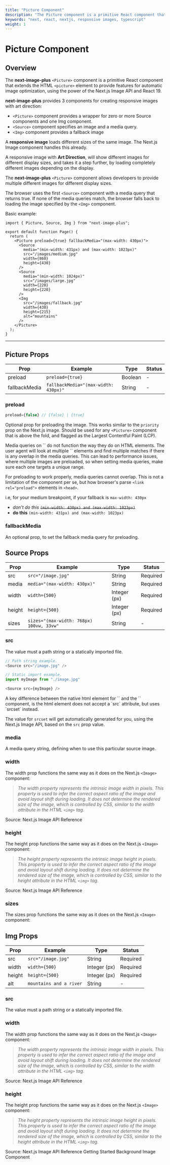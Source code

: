 ```yaml
---
title: "Picture Component"
description: "The Picture component is a primitive React component that extends the HTML <picture> element to provide features for automatic image optimization, using Next.js Image API and React 19."
keywords: "next, react, nextjs, responsive images, typescript"
weight: 1
---
```


# Picture Component

## Overview

The **next-image-plus** `<Picture>` component is a primitive React component that extends the HTML `<picture>` element to provide features for automatic image optimization,
using the power of the Next.js Image API and React 19.

**next-image-plus** provides 3 components for creating responsive images with art direction:

- `<Picture>` component provides a wrapper for zero or more Source components and one Img component.
- `<Source>` component specifies an image and a media query.
- `<Img>` component provides a fallback image

A **responsive image** loads different sizes of the same image. The Next.js Image component handles this already.

A responsive image with **Art Direction**, will show different images for different display sizes, and takes it a step further, by loading completely different images depending on the display.

The **next-image-plus** `<Picture>` component allows developers to provide multiple different images for different display sizes.

The browser uses the first `<Source>` component with a media query that returns true. If none of the media queries match, the browser falls back to loading the image specified by the `<Img>` component.

Basic example:

```tsx
import { Picture, Source, Img } from "next-image-plus";

export default function Page() {
  return (
    <Picture preload={true} fallbackMedia="(max-width: 430px)">
      <Source
        media="(min-width: 431px) and (max-width: 1023px)"
        src="/images/medium.jpg"
        width={860}
        height={430}
      />
      <Source
        media="(min-width: 1024px)"
        src="/images/large.jpg"
        width={220}
        height={220}
      />
      <Img
        src="/images/fallback.jpg"
        width={430}
        height={215}
        alt="mountains"
      />
    </Picture>
  );
}
```

---

## Picture Props

| Prop          | Example                              | Type    | Status |
| ------------- | ------------------------------------ | ------- | ------ |
| preload       | `preload={true}`                     | Boolean | -      |
| fallbackMedia | `fallbackMedia="(max-width: 430px)"` | String  | -      |

### preload

```ts
preload={false} // {false} | {true}
```

Optional prop for preloading the image. This works similar to the `priority` prop on the Next.js image.
Should be used for any `<Picture>` component that is above the fold, and flagged as the Largest Contentful Paint (LCP).

<Callout type="important">
Media queries on `<link rel="preload">` do not function the way they do on HTML elements.
The user agent will look at multiple `<link rel="preload">` elements and find multiple matches if there is any overlap in the media queries.
This can lead to performance issues, where multiple images are preloaded, so when setting media queries, make sure each one targets a unique range.

For preloading to work properly, media queries cannot overlap. This is not a limitation of the component per se, but how browser's parse `<link rel="preload">` elements in `<head>`.

i.e, for your medium breakpoint, if your fallback is `max-width: 430px`

- _don't do this_ ~~`(min-width: 430px) and (max-width: 1023px)`~~
- **do this** `(min-width: 431px) and (max-width: 1023px)`

</Callout>

### fallbackMedia

An optional prop, to set the fallback media query for preloading.

## Source Props

| Prop   | Example                                  | Type         | Status   |
| ------ | ---------------------------------------- | ------------ | -------- |
| src    | `src="/image.jpg"`                       | String       | Required |
| media  | `media="(max-width: 430px)"`             | String       | Required |
| width  | `width={500}`                            | Integer (px) | Required |
| height | `height={500}`                           | Integer (px) | Required |
| sizes  | `sizes="(max-width: 768px) 100vw, 33vw"` | String       | -        |

### src

The value must a path string or a statically imported file.

```ts
// Path string example.
<Source src="/image.jpg" />

// Static import example.
import myImage from "./image.jpg"

<Source src={myImage} />
```

<Callout type="info">
A key difference between the native html element for `<source>` and the `<Source>` component, is the html element does not accept a `src` attribute, but uses `srcset` instead.

The value for `srcset` will get automatically generated for you, using the Next.js Image API, based on the `src` prop value.

</Callout>

### media

A media query string, defining when to use this particular source image.

### width

The width prop functions the same way as it does on the Next.js `<Image>` component:

> _The width property represents the intrinsic image width in pixels. This property is used to infer the correct aspect ratio of the image and avoid layout shift during loading.
> It does not determine the rendered size of the image, which is controlled by CSS, similar to the width attribute in the HTML `<img>` tag._

<SimpleGrid>
  <FeaturedLink
    href="https://nextjs.org/docs/pages/api-reference/components/image#width"
    icon="next"
  >
    Source: Next.js Image API Reference
  </FeaturedLink>
</SimpleGrid>

### height

The height prop functions the same way as it does on the Next.js `<Image>` component:

> _The height property represents the intrinsic image height in pixels. This property is used to infer the correct aspect ratio of the image and avoid layout shift during loading.
> It does not determine the rendered size of the image, which is controlled by CSS, similar to the height attribute in the HTML `<img>` tag._

<SimpleGrid>
  <FeaturedLink
    href="https://nextjs.org/docs/pages/api-reference/components/image#height"
    icon="next"
  >
    Source: Next.js Image API Reference
  </FeaturedLink>
</SimpleGrid>

### sizes

The sizes prop functions the same way as it does on the Next.js `<Image>` component:

## Img Props

| Prop   | Example                 | Type         | Status   |
| ------ | ----------------------- | ------------ | -------- |
| src    | `src="/image.jpg"`      | String       | Required |
| width  | `width={500}`           | Integer (px) | Required |
| height | `height={500}`          | Integer (px) | Required |
| alt    | `mountains and a river` | String       | -        |

### src

The value must a path string or a statically imported file.

### width

The width prop functions the same way as it does on the Next.js `<Image>` component:

> _The width property represents the intrinsic image width in pixels. This property is used to infer the correct aspect ratio of the image and avoid layout shift during loading.
> It does not determine the rendered size of the image, which is controlled by CSS, similar to the width attribute in the HTML `<img>` tag._

<SimpleGrid>
  <FeaturedLink
    href="https://nextjs.org/docs/pages/api-reference/components/image#width"
    icon="next"
  >
    Source: Next.js Image API Reference
  </FeaturedLink>
</SimpleGrid>

### height

The height prop functions the same way as it does on the Next.js `<Image>` component:

> _The height property represents the intrinsic image height in pixels. This property is used to infer the correct aspect ratio of the image and avoid layout shift during loading.
> It does not determine the rendered size of the image, which is controlled by CSS, similar to the height attribute in the HTML `<img>` tag._

<SimpleGrid>
  <FeaturedLink
    href="https://nextjs.org/docs/pages/api-reference/components/image#height"
    icon="next"
  >
    Source: Next.js Image API Reference
  </FeaturedLink>
</SimpleGrid>

<PageNav>
  <PageNavItem href="/docs/getting-started" direction="prev">
    Getting Started
  </PageNavItem>
  <PageNavItem href="/docs/background-image" direction="next">
    Background Image Component
  </PageNavItem>
</PageNav>
